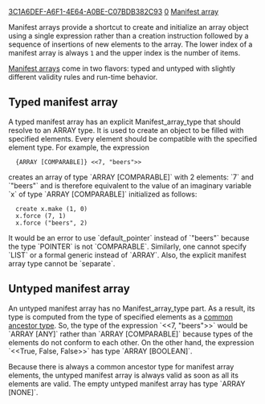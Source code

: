 [[Property:uuid|3C1A6DEF-A6F1-4E64-A0BE-C07BDB382C93]]
[[Property:weight|0]]
[[Property:title|Manifest array]]

Manifest arrays provide a shortcut to create and initialize an array object using a single expression rather than a creation instruction followed by a sequence of insertions of new elements to the array. The lower index of a manifest array is always <code>1</code> and the upper index is the number of items.

[[Eiffel%20Programming%20Language%20Syntax#Manifest_arrays|Manifest arrays]] come in two flavors: typed and untyped with slightly different validity rules and run-time behavior.

== Typed manifest array ==

A typed manifest array has an explicit Manifest_array_type that should resolve to an <e>ARRAY</e> type. It is used to create an object to be filled with specified elements. Every element should be compatible with the specified element type. For example, the expression

<e>
   {ARRAY [COMPARABLE]} <<7, "beers">>
</e>

creates an array of type `ARRAY [COMPARABLE]` with 2 elements: `7` and `"beers"` and is therefore equivalent to the value of an imaginary variable `x` of type `ARRAY [COMPARABLE]` initialized as follows:

<e>
   create x.make (1, 0)
   x.force (7, 1)
   x.force ("beers", 2)
</e>

It would be an error to use `default_pointer` instead of `"beers"` because the type `POINTER` is not `COMPARABLE`. Similarly, one cannot specify `LIST` or a formal generic instead of `ARRAY`. Also, the explicit manifest array type cannot be `separate`.

== Untyped manifest array ==

An untyped manifest array has no Manifest_array_type part. As a result, its type is computed from the type of specified elements as a [[Types#Common ancestor types|common ancestor type]]. So, the type of the expression `<<7, "beers">>` would be `ARRAY [ANY]` rather than `ARRAY [COMPARABLE]` because types of the elements do not conform to each other. On the other hand, the expression `<<True, False, False>>` has type `ARRAY [BOOLEAN]`.

Because there is always a common ancestor type for manifest array elements, the untyped manifest array is always valid as soon as all its elements are valid. The empty untyped manifest array has type `ARRAY [NONE]`.